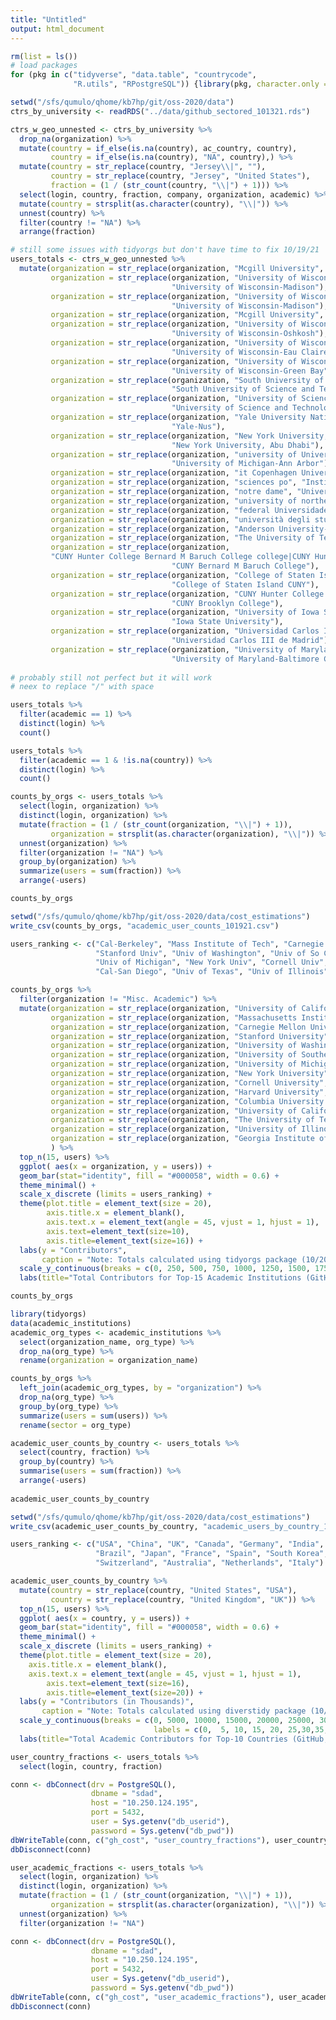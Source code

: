 ```yaml
---
title: "Untitled"
output: html_document
---
```


```r
rm(list = ls())
# load packages 
for (pkg in c("tidyverse", "data.table", "countrycode",
              "R.utils", "RPostgreSQL")) {library(pkg, character.only = TRUE)}

setwd("/sfs/qumulo/qhome/kb7hp/git/oss-2020/data")
ctrs_by_university <- readRDS("../data/github_sectored_101321.rds")

ctrs_w_geo_unnested <- ctrs_by_university %>% 
  drop_na(organization) %>% 
  mutate(country = if_else(is.na(country), ac_country, country),
         country = if_else(is.na(country), "NA", country),) %>%
  mutate(country = str_replace(country, "Jersey\\|", ""),
         country = str_replace(country, "Jersey", "United States"),
         fraction = (1 / (str_count(country, "\\|") + 1))) %>%
  select(login, country, fraction, company, organization, academic) %>% 
  mutate(country = strsplit(as.character(country), "\\|")) %>% 
  unnest(country) %>% 
  filter(country != "NA") %>% 
  arrange(fraction)

# still some issues with tidyorgs but don't have time to fix 10/19/21
users_totals <- ctrs_w_geo_unnested %>% 
  mutate(organization = str_replace(organization, "Mcgill University", "McGill University"),
         organization = str_replace(organization, "University of Wisconsin-Madison\\|University of Wisconsin-Madison madison", 
                                    "University of Wisconsin-Madison"),
         organization = str_replace(organization, "University of Wisconsin-Madison madison", 
                                    "University of Wisconsin-Madison"),
         organization = str_replace(organization, "Mcgill University", "McGill University"),
         organization = str_replace(organization, "University of Wisconsin-Madison oshkosh", 
                                    "University of Wisconsin-Oshkosh"),
         organization = str_replace(organization, "University of Wisconsin-Madison-Eau Claire", 
                                    "University of Wisconsin-Eau Claire"),
         organization = str_replace(organization, "University of Wisconsin-Madison-Green Bay", 
                                    "University of Wisconsin-Green Bay"),
         organization = str_replace(organization, "South University of Science and Technology Of China", 
                                    "South University of Science and Technology of China"),
         organization = str_replace(organization, "University of Science and Technology Of China", 
                                    "University of Science and Technology of China"),
         organization = str_replace(organization, "Yale University National University of Singapore", 
                                    "Yale-Nus"),
         organization = str_replace(organization, "New York University, Arlington Baptist University Dhabi", 
                                    "New York University, Abu Dhabi"),
         organization = str_replace(organization, "university of University of Michigan-Ann Arbor", 
                                    "University of Michigan-Ann Arbor"),
         organization = str_replace(organization, "it Copenhagen University", "Copenhagen University"),
         organization = str_replace(organization, "sciences po", "Institut d'Études Politiques de Paris"),
         organization = str_replace(organization, "notre dame", "University of Notre Dame"),
         organization = str_replace(organization, "university of northern University of Iowa", "University of Northern Iowa"),
         organization = str_replace(organization, "federal Universidade de São Paulo", "Universidade de São Paulo"),
         organization = str_replace(organization, "università degli studi di parma", "University of Parma"),
         organization = str_replace(organization, "Anderson University-University of South Carolina-Columbia", "NA"),
         organization = str_replace(organization, "The University of Texas at Austin southwestern medical center|University of Texas Southwestern Medical Center", "The University of Texas Southwestern Medical Center"),
         organization = str_replace(organization, 
         "CUNY Hunter College Bernard M Baruch College college|CUNY Hunter College Bernard M Baruch College", 
                                    "CUNY Bernard M Baruch College"),
         organization = str_replace(organization, "College of Staten Island CUNY Hunter College", 
                                    "College of Staten Island CUNY"),
         organization = str_replace(organization, "CUNY Hunter College Brooklyn College", 
                                    "CUNY Brooklyn College"),
         organization = str_replace(organization, "University of Iowa State University", 
                                    "Iowa State University"),
         organization = str_replace(organization, "Universidad Carlos Iii de Madrid", 
                                    "Universidad Carlos III de Madrid"),
         organization = str_replace(organization, "University of Maryland-College Park-Baltimore County", 
                                    "University of Maryland-Baltimore County")) 
  
# probably still not perfect but it will work 
# neex to replace "/" with space 

users_totals %>% 
  filter(academic == 1) %>% 
  distinct(login) %>% 
  count()

users_totals %>% 
  filter(academic == 1 & !is.na(country)) %>% 
  distinct(login) %>% 
  count()

counts_by_orgs <- users_totals %>% 
  select(login, organization) %>% 
  distinct(login, organization) %>% 
  mutate(fraction = (1 / (str_count(organization, "\\|") + 1)),
         organization = strsplit(as.character(organization), "\\|")) %>% 
  unnest(organization) %>% 
  filter(organization != "NA") %>% 
  group_by(organization) %>% 
  summarize(users = sum(fraction)) %>% 
  arrange(-users)

counts_by_orgs 

setwd("/sfs/qumulo/qhome/kb7hp/git/oss-2020/data/cost_estimations")
write_csv(counts_by_orgs, "academic_user_counts_101921.csv")
```

```r

users_ranking <- c("Cal-Berkeley", "Mass Institute of Tech", "Carnegie Mellon Univ", 
                   "Stanford Univ", "Univ of Washington", "Univ of So California", 
                   "Univ of Michigan", "New York Univ", "Cornell Univ", "Harvard Univ", "Columbia Univ", 
                   "Cal-San Diego", "Univ of Texas", "Univ of Illinois", "Georgia Tech")

counts_by_orgs %>% 
  filter(organization != "Misc. Academic") %>% 
  mutate(organization = str_replace(organization, "University of California-Berkeley", "Cal-Berkeley"),
         organization = str_replace(organization, "Massachusetts Institute of Technology", "Mass Institute of Tech"),
         organization = str_replace(organization, "Carnegie Mellon University", "Carnegie Mellon Univ"),
         organization = str_replace(organization, "Stanford University", "Stanford Univ"),
         organization = str_replace(organization, "University of Washington-Seattle Campus", "Univ of Washington"),
         organization = str_replace(organization, "University of Southern California", "Univ of So California"),
         organization = str_replace(organization, "University of Michigan-Ann Arbor", "Univ of Michigan"),
         organization = str_replace(organization, "New York University", "New York Univ"),
         organization = str_replace(organization, "Cornell University", "Cornell Univ"),
         organization = str_replace(organization, "Harvard University", "Harvard Univ"),
         organization = str_replace(organization, "Columbia University in the City of New York", "Columbia Univ"),
         organization = str_replace(organization, "University of California-San Diego", "Cal-San Diego"),
         organization = str_replace(organization, "The University of Texas at Austin", "Univ of Texas"),
         organization = str_replace(organization, "University of Illinois at Urbana-Champaign", "Univ of Illinois"),
         organization = str_replace(organization, "Georgia Institute of Technology-Main Campus", "Georgia Tech")
         ) %>% 
  top_n(15, users) %>% 
  ggplot( aes(x = organization, y = users)) +
  geom_bar(stat="identity", fill = "#000058", width = 0.6) + 
  theme_minimal() + 
  scale_x_discrete (limits = users_ranking) + 
  theme(plot.title = element_text(size = 20),
        axis.title.x = element_blank(),
        axis.text.x = element_text(angle = 45, vjust = 1, hjust = 1),
        axis.text=element_text(size=10),
        axis.title=element_text(size=16)) +
  labs(y = "Contributors",
       caption = "Note: Totals calculated using tidyorgs package (10/2021)") +
  scale_y_continuous(breaks = c(0, 250, 500, 750, 1000, 1250, 1500, 1750, 2000)) +
  labs(title="Total Contributors for Top-15 Academic Institutions (GitHub, 2009-2019)")

```

```r
counts_by_orgs

library(tidyorgs)
data(academic_institutions)
academic_org_types <- academic_institutions %>% 
  select(organization_name, org_type) %>% 
  drop_na(org_type) %>% 
  rename(organization = organization_name)

counts_by_orgs %>% 
  left_join(academic_org_types, by = "organization") %>% 
  drop_na(org_type) %>% 
  group_by(org_type) %>%
  summarize(users = sum(users)) %>% 
  rename(sector = org_type)
```

```r
academic_user_counts_by_country <- users_totals %>% 
  select(country, fraction) %>% 
  group_by(country) %>% 
  summarise(users = sum(fraction)) %>% 
  arrange(-users)
  
academic_user_counts_by_country

setwd("/sfs/qumulo/qhome/kb7hp/git/oss-2020/data/cost_estimations")
write_csv(academic_user_counts_by_country, "academic_users_by_country_101921.csv")
```

```r

users_ranking <- c("USA", "China", "UK", "Canada", "Germany", "India", 
                   "Brazil", "Japan", "France", "Spain", "South Korea", 
                   "Switzerland", "Australia", "Netherlands", "Italy")

academic_user_counts_by_country %>% 
  mutate(country = str_replace(country, "United States", "USA"),
         country = str_replace(country, "United Kingdom", "UK")) %>% 
  top_n(15, users) %>% 
  ggplot( aes(x = country, y = users)) +
  geom_bar(stat="identity", fill = "#000058", width = 0.6) + 
  theme_minimal() + 
  scale_x_discrete (limits = users_ranking) + 
  theme(plot.title = element_text(size = 20),
    axis.title.x = element_blank(),
    axis.text.x = element_text(angle = 45, vjust = 1, hjust = 1),
        axis.text=element_text(size=16),
        axis.title=element_text(size=20)) +
  labs(y = "Contributors (in Thousands)",
       caption = "Note: Totals calculated using diverstidy package (10/2021)") +
  scale_y_continuous(breaks = c(0, 5000, 10000, 15000, 20000, 25000, 30000, 35000, 40000, 45000), 
                                labels = c(0,  5, 10, 15, 20, 25,30,35,40,  45)) +
  labs(title="Total Academic Contributors for Top-10 Countries (GitHub, 2009-2019)")

```

```r
user_country_fractions <- users_totals %>% 
  select(login, country, fraction)

conn <- dbConnect(drv = PostgreSQL(), 
                  dbname = "sdad", 
                  host = "10.250.124.195", 
                  port = 5432, 
                  user = Sys.getenv("db_userid"), 
                  password = Sys.getenv("db_pwd"))
dbWriteTable(conn, c("gh_cost", "user_country_fractions"), user_country_fractions, row.names = FALSE)
dbDisconnect(conn)

```


```r
user_academic_fractions <- users_totals %>% 
  select(login, organization) %>% 
  distinct(login, organization) %>% 
  mutate(fraction = (1 / (str_count(organization, "\\|") + 1)),
         organization = strsplit(as.character(organization), "\\|")) %>% 
  unnest(organization) %>% 
  filter(organization != "NA")

conn <- dbConnect(drv = PostgreSQL(), 
                  dbname = "sdad", 
                  host = "10.250.124.195", 
                  port = 5432, 
                  user = Sys.getenv("db_userid"), 
                  password = Sys.getenv("db_pwd"))
dbWriteTable(conn, c("gh_cost", "user_academic_fractions"), user_academic_fractions, row.names = FALSE)
dbDisconnect(conn)

```
